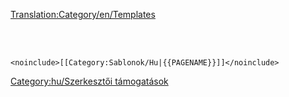 [[Translation:Category/en/Templates]]

<br/>
<br/>
{{en/Bilingual box| Hu
| Ez a lap egy lista a '''szabványos sablonokról''' az OpenTTD Wikin.

* Teljes lista az összes sablonnal: [[Special:Allpages/Template]]
* Ne felejtsd el besorolni a sablonokat alkategóriákba céljuk, típusuk és hatályuk alpján. Ezen kívül nézd meg a [[Special:Uncategorizedtemplates|kategorizálatlan sablonokat]] is.
* Általános sablonokhoz add hozzá a következő kódot sortörés nélkül:
| ''This page provides an index for a wide range of '''standard templates''' in use in OpenTTD Wiki.''

* ''For a complete list of all templates, see [[Special:Allpages/Template]].''
* ''Don't forget to subcategorize the templates according to their purpose, type, or scope. Also check [[Special:Uncategorizedtemplates|Uncategorized templates]].''
* ''For general templates please add the following code, without a linebreak:''}}
<pre>
<noinclude>[[Category:Sablonok/Hu|{{PAGENAME}}]]</noinclude>
</pre>

[[Category:hu/Szerkesztői támogatások]]
